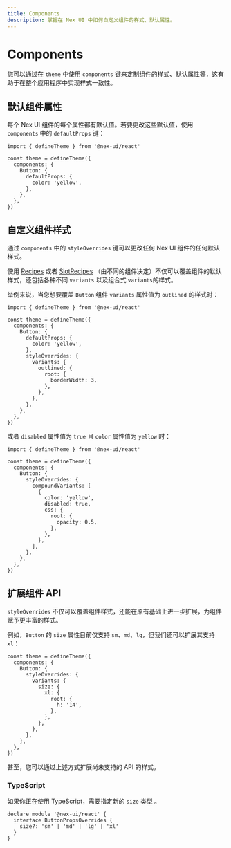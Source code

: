 ```yaml
---
title: Components
description: 掌握在 Nex UI 中如何自定义组件的样式、默认属性。
---
```


# Components

您可以通过在 `theme` 中使用 `components` 键来定制组件的样式、默认属性等，这有助于在整个应用程序中实现样式一致性。

## 默认组件属性

每个 Nex UI 组件的每个属性都有默认值。若要更改这些默认值，使用 `components` 中的 `defaultProps` 键：

```tsx
import { defineTheme } from '@nex-ui/react'

const theme = defineTheme({
  components: {
    Button: {
      defaultProps: {
        color: 'yellow',
      },
    },
  },
})
```

## 自定义组件样式

通过 `components` 中的 `styleOverrides` 键可以更改任何 Nex UI 组件的任何默认样式。

使用 [Recipes](/docs/styling/recipes) 或者 [SlotRecipes](/docs/styling/slot-recipes) （由不同的组件决定）不仅可以覆盖组件的默认样式，还包括各种不同 `variants` 以及组合式 `variants`的样式。

举例来说，当您想要覆盖 `Button` 组件 `variants` 属性值为 `outlined` 的样式时：

```tsx
import { defineTheme } from '@nex-ui/react'

const theme = defineTheme({
  components: {
    Button: {
      defaultProps: {
        color: 'yellow',
      },
      styleOverrides: {
        variants: {
          outlined: {
            root: {
              borderWidth: 3,
            },
          },
        },
      },
    },
  },
})
```

或者 `disabled` 属性值为 `true` 且 `color` 属性值为 `yellow` 时：

```tsx
import { defineTheme } from '@nex-ui/react'

const theme = defineTheme({
  components: {
    Button: {
      styleOverrides: {
        compoundVariants: [
          {
            color: 'yellow',
            disabled: true,
            css: {
              root: {
                opacity: 0.5,
              },
            },
          },
        ],
      },
    },
  },
})
```

## 扩展组件 API

`styleOverrides` 不仅可以覆盖组件样式，还能在原有基础上进一步扩展，为组件赋予更丰富的样式。

例如，`Button` 的 `size` 属性目前仅支持 `sm`、`md`、`lg`，但我们还可以扩展其支持 `xl`：

```tsx
const theme = defineTheme({
  components: {
    Button: {
      styleOverrides: {
        variants: {
          size: {
            xl: {
              root: {
                h: '14',
              },
            },
          },
        },
      },
    },
  },
})
```

甚至，您可以通过上述方式扩展尚未支持的 API 的样式。

### TypeScript

如果你正在使用 TypeScript，需要指定新的 `size` 类型 。

```tsx
declare module '@nex-ui/react' {
  interface ButtonPropsOverrides {
    size?: 'sm' | 'md' | 'lg' | 'xl'
  }
}
```
